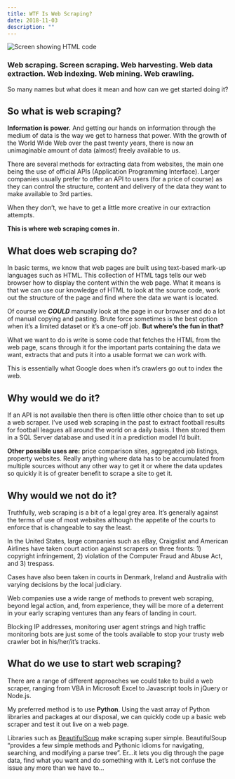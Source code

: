 ```yaml
---
title: WTF Is Web Scraping?
date: 2018-11-03
description: ""
---
```

![Screen showing HTML code](./html_screen.jpg)

### **Web scraping. Screen scraping. Web harvesting. Web data extraction. Web indexing. Web mining. Web crawling.**

So many names but what does it mean and how can we get started doing it?

## So what is web scraping?

**Information is power.** And getting our hands on information through the medium of data is the way we get to harness that power. With the growth of the World Wide Web over the past twenty years, there is now an unimaginable amount of data (almost) freely available to us.

There are several methods for extracting data from websites, the main one being the use of official APIs (Application Programming Interface). Larger companies usually prefer to offer an API to users (for a price of course) as they can control the structure, content and delivery of the data they want to make available to 3rd parties.

When they don’t, we have to get a little more creative in our extraction attempts.

**This is where web scraping comes in.**

## What does web scraping do?

In basic terms, we know that web pages are built using text-based mark-up languages such as HTML. This collection of HTML tags tells our web browser how to display the content within the web page. What it means is that we can use our knowledge of HTML to look at the source code, work out the structure of the page and find where the data we want is located.

Of course we _**COULD**_ manually look at the page in our browser and do a lot of manual copying and pasting. Brute force sometimes is the best option when it’s a limited dataset or it’s a one-off job. **But where’s the fun in that?**

What we want to do is write is some code that fetches the HTML from the web page, scans through it for the important parts containing the data we want, extracts that and puts it into a usable format we can work with.

This is essentially what Google does when it’s crawlers go out to index the web.

## Why would we do it?

If an API is not available then there is often little other choice than to set up a web scraper. I’ve used web scraping in the past to extract football results for football leagues all around the world on a daily basis. I then stored them in a SQL Server database and used it in a prediction model I’d built.

**Other possible uses are:** price comparison sites, aggregated job listings, property websites. Really anything where data has to be accumulated from multiple sources without any other way to get it or where the data updates so quickly it is of greater benefit to scrape a site to get it.

## Why would we not do it?

Truthfully, web scraping is a bit of a legal grey area. It’s generally against the terms of use of most websites although the appetite of the courts to enforce that is changeable to say the least.

In the United States, large companies such as eBay, Craigslist and American Airlines have taken court action against scrapers on three fronts: 1) copyright infringement, 2) violation of the Computer Fraud and Abuse Act, and 3) trespass.

Cases have also been taken in courts in Denmark, Ireland and Australia with varying decisions by the local judiciary.

Web companies use a wide range of methods to prevent web scraping, beyond legal action, and, from experience, they will be more of a deterrent in your early scraping ventures than any fears of landing in court.

Blocking IP addresses, monitoring user agent strings and high traffic monitoring bots are just some of the tools available to stop your trusty web crawler bot in his/her/it’s tracks.

## What do we use to start web scraping?

There are a range of different approaches we could take to build a web scraper, ranging from VBA in Microsoft Excel to Javascript tools in jQuery or Node.js.

My preferred method is to use **Python**. Using the vast array of Python libraries and packages at our disposal, we can quickly code up a basic web scraper and test it out live on a web page.

Libraries such as [BeautifulSoup](https://www.crummy.com/software/BeautifulSoup/doc) make scraping super simple. BeautifulSoup “provides a few simple methods and Pythonic idioms for navigating, searching, and modifying a parse tree”. Er&#8230;it lets you dig through the page data, find what you want and do something with it. Let’s not confuse the issue any more than we have to&#8230;